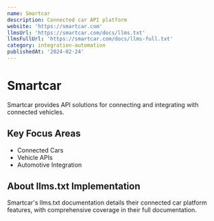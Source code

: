 ```yaml
---
name: Smartcar
description: Connected car API platform
website: 'https://smartcar.com'
llmsUrl: 'https://smartcar.com/docs/llms.txt'
llmsFullUrl: 'https://smartcar.com/docs/llms-full.txt'
category: integration-automation
publishedAt: '2024-02-24'
---
```


# Smartcar

Smartcar provides API solutions for connecting and integrating with connected vehicles.

## Key Focus Areas

- Connected Cars
- Vehicle APIs
- Automotive Integration

## About llms.txt Implementation

Smartcar's llms.txt documentation details their connected car platform features, with comprehensive coverage in their full documentation.
